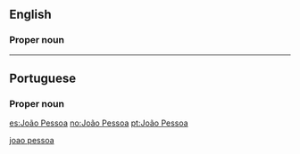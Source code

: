 ==English==
{{wikipedia}}

===Proper noun===
{{en-proper noun|head=[[João]] [[Pessoa]]}}

{{place:João Pessoa, PR, BR|en}}

[[Category:English terms spelled with Ã|joao pessoa]]

----

==Portuguese==

===Proper noun===
{{pt-proper noun|head=[[João]] [[pessoa|Pessoa]]}}

{{place:João Pessoa, PR, BR|pt|João Pessoa}}

[[es:João Pessoa]]
[[no:João Pessoa]]
[[pt:João Pessoa]]